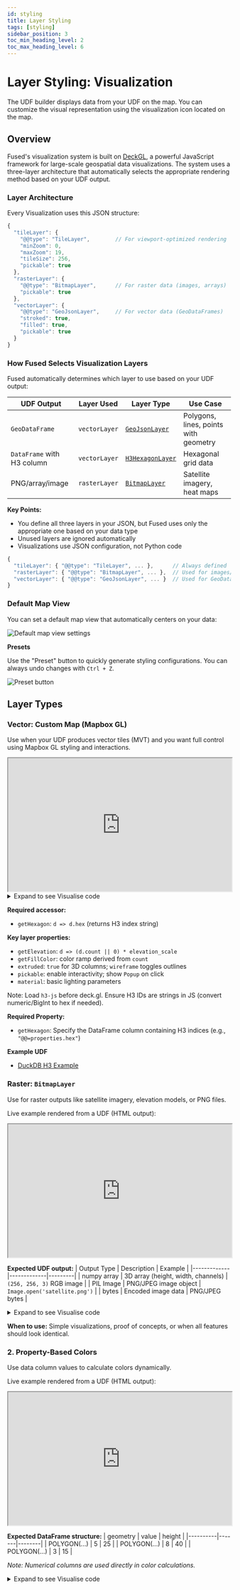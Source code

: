 ```yaml
---
id: styling
title: Layer Styling
tags: [styling]
sidebar_position: 3
toc_min_heading_level: 2
toc_max_heading_level: 6
---
```


# Layer Styling: Visualization 

The UDF builder displays data from your UDF on the map. You can customize the visual representation using the visualization icon located on the map.


<ReactPlayer className="video__player" playing={false} muted={true} controls height="100%" url="https://fused-magic.s3.us-west-2.amazonaws.com/workbench-walkthrough-videos/docs_rewrite/visualization_open_edit4.mp4" width="100%" />

## Overview

Fused's visualization system is built on [DeckGL](https://deck.gl/docs), a powerful JavaScript framework for large-scale geospatial data visualizations. The system uses a three-layer architecture that automatically selects the appropriate rendering method based on your UDF output.

### Layer Architecture

Every Visualization uses this JSON structure:

```javascript
{
  "tileLayer": {
    "@@type": "TileLayer",        // For viewport-optimized rendering
    "minZoom": 0,
    "maxZoom": 19,
    "tileSize": 256,
    "pickable": true
  },
  "rasterLayer": {
    "@@type": "BitmapLayer",      // For raster data (images, arrays)
    "pickable": true
  },
  "vectorLayer": {
    "@@type": "GeoJsonLayer",     // For vector data (GeoDataFrames)
    "stroked": true,
    "filled": true,
    "pickable": true
  }
}
```

### How Fused Selects Visualization Layers

Fused automatically determines which layer to use based on your UDF output:

| UDF Output | Layer Used | Layer Type | Use Case |
|------------|-----------|------------|----------|
| `GeoDataFrame` | `vectorLayer` | [`GeoJsonLayer`](#vector-geojsonlayer) | Polygons, lines, points with geometry |
| `DataFrame` with H3 column | `vectorLayer` | [`H3HexagonLayer`](#vector-h3hexagonlayer) | Hexagonal grid data |
| PNG/array/image | `rasterLayer` | [`BitmapLayer`](#raster-bitmaplayer) | Satellite imagery, heat maps |

**Key Points:**
- You define all three layers in your JSON, but Fused uses only the appropriate one based on your data type
- Unused layers are ignored automatically
- Visualizations use JSON configuration, not Python code

```javascript
{
  "tileLayer": { "@@type": "TileLayer", ... },      // Always defined
  "rasterLayer": { "@@type": "BitmapLayer", ... },  // Used for images/arrays
  "vectorLayer": { "@@type": "GeoJsonLayer", ... }  // Used for GeoDataFrames
}
```

### Default Map View

You can set a default map view that automatically centers on your data:


<div style={{textAlign: 'center'}}>
<img src={Imgdefaultviewstate} alt="Default map view settings" style={{width: 800}} />
</div>

**Presets**

Use the "Preset" button to quickly generate styling configurations. You can always undo changes with `Ctrl + Z`.

![Preset button](/img/workbench/layer-styling/surprise_me.png)

## Layer Types

### Vector: Custom Map (Mapbox GL)

Use when your UDF produces vector tiles (MVT) and you want full control using Mapbox GL styling and interactions.

<iframe
  id="vector_demo_preview"
  loading="lazy"
  src="https://www.fused.io/server/v1/realtime-shared/UDF_Mapbox_Vector_Overture/run/file?dtype_out_raster=png&dtype_out_vector=html"
  height="300px"
  width="100%"
  scrolling="no"
></iframe>

<details>
  <summary>Expand to see Visualise code</summary>
  ```py
  @fused.udf(cache_max_age=0)
  def udf(
      token: str = "UDF_Overture_Maps_Example",
      host: str = "https://www.fused.io", 
      mapbox_token: str = "pk.eyJ1IjoiaXNhYWNmdXNlZGxhYnMiLCJhIjoiY2xicGdwdHljMHQ1bzN4cWhtNThvbzdqcSJ9.73fb6zHMeO_c8eAXpZVNrA",
      style_url: str = "mapbox://styles/mapbox/dark-v10",
      center_lng: float = -122.4194,
      center_lat: float = 37.7749,
      zoom: float = 16,
      pitch: float = 30,     
      bearing: float = 20,  
      minzoom: int = 6,
      maxzoom: int = 14,
      layer_id: str = "fused-vector-layer",
      source_layer: str = "udf"
  ):
      """
      Minimal Mapbox map (no input UI) that loads Fused XYZ vector tiles (MVT) from `token`.
      Tiles URL: {host}/server/v1/realtime-shared/{token}/run/tiles/{z}/{x}/{y}?dtype_out_vector=mvt
      """
      from jinja2 import Template
      html = Template(r"""
  <!DOCTYPE html>
  <html>
  <head>
    <meta charset="utf-8"/>
    <title>Simple XYZ (MVT) Loader</title>
    <meta name="viewport" content="initial-scale=1,maximum-scale=1,user-scalable=no"/>
    <link href="https://api.mapbox.com/mapbox-gl-js/v3.2.0/mapbox-gl.css" rel="stylesheet"/>
    <script src="https://api.mapbox.com/mapbox-gl-js/v3.2.0/mapbox-gl.js"></script>
    <style>
      html, body { margin:0; height:100%; }
      #map { position:absolute; inset:0; }
    </style>
  </head>
  <body>
    <div id="map"></div>

    <script>
      const MAPBOX_TOKEN = {{ mapbox_token | tojson }};
      const STYLE_URL    = {{ style_url | tojson }};
      const HOST         = {{ host | tojson }};
      const TOKEN        = {{ token | tojson }};
      const CENTER       = [{{ center_lng }}, {{ center_lat }}];
      const ZOOM         = {{ zoom }};
      const PITCH        = {{ pitch }};
      const BEARING      = {{ bearing }};
      const MINZOOM      = {{ minzoom }};
      const MAXZOOM      = {{ maxzoom }};
      const LAYER_ID     = {{ layer_id | tojson }};
      const SOURCE_LAYER = {{ source_layer | tojson }};

      function tilesFromToken(tok) {
        return `${HOST}/server/v1/realtime-shared/${tok}/run/tiles/{z}/{x}/{y}?dtype_out_vector=mvt`;
      }

      mapboxgl.accessToken = MAPBOX_TOKEN;
      const map = new mapboxgl.Map({
        container: 'map',
        style: STYLE_URL,
        center: CENTER,
        zoom: ZOOM,
        pitch: PITCH,
        bearing: BEARING
      });

      function addVectorTiles(tok) {
        const tilesUrl = tilesFromToken(tok);
        if (map.getLayer(LAYER_ID)) map.removeLayer(LAYER_ID);
        if (map.getSource('xyz'))   map.removeSource('xyz');

        map.addSource('xyz', {
          type: 'vector',
          tiles: [tilesUrl],
          minzoom: MINZOOM,
          maxzoom: MAXZOOM
        });

        map.addLayer({
          id: LAYER_ID,
          type: 'line',
          source: 'xyz',
          'source-layer': SOURCE_LAYER,
          layout: { 'line-join': 'round', 'line-cap': 'round' },
          paint: { 'line-color': '#00FF0A', 'line-width': 2, 'line-opacity': 0.8 }
        });
      }

      map.on('load', () => {
        addVectorTiles(TOKEN);
      });
    </script>
  </body>
  </html>
  """).render(
          token=token,
          host=host,
          mapbox_token=mapbox_token,
          style_url=style_url,
          center_lng=center_lng,
          center_lat=center_lat,
          zoom=zoom,
          pitch=pitch,
          bearing=bearing,
          minzoom=minzoom,
          maxzoom=maxzoom,
          layer_id=layer_id,
          source_layer=source_layer,
      )

      common = fused.load("https://github.com/fusedio/udfs/tree/351515e/public/common/")
      return common.html_to_obj(html)
  ```
</details>

**Key Mapbox GL properties:**
- `source`: `{ type: 'vector', tiles: [url], minzoom, maxzoom }`
- `source-layer`: Name of the tile layer (e.g., `udf`)
- `layer.type`: `'line'` (or `'fill'` for polygons, `'circle'` for points)
- `paint`: For lines use `line-color`, `line-width`, `line-opacity` (for polygons use `fill-color` and an outline `line` layer)

**Example UDF**
- [Overture Maps Example](https://www.fused.io/workbench/udf/catalog/Overture_Maps_Example-64071fb8-2c96-4015-adb9-596c3bac6787)

### Vector: `H3HexagonLayer`

Use a custom map UDF that renders deck.gl `H3HexagonLayer` over Mapbox GL. The UDF consumes JSON with H3 indices and values and returns an HTML map.

Live example rendered from a UDF (HTML output):

<iframe
  id="h3_demo_preview"
  loading="lazy"
  src="https://www.fused.io/server/v1/realtime-shared/UDF_H3_Deck_UDF/run/file?dtype_out_raster=png&dtype_out_vector=html"
  height="300px"
  width="100%"
  scrolling="no"
></iframe>

**Expected data schema:**
- **hex**: H3 index string (e.g., `8a2a1072b59ffff`)
- **count**: numeric value used for color/elevation

<details>
  <summary>Expand to see Visualise code</summary>
  ```py
  @fused.udf(cache_max_age=0)
  def udf(
      # H3 data (each row: {hex: '8f...', count: number})
      data_url: str = "https://www.fused.io/server/v1/realtime-shared/UDF_DuckDB_H3_SF/run/file?format=json",

      # Mapbox + camera
      mapbox_token: str = "pk.eyJ1IjoiaXNhYWNmdXNlZGxhYnMiLCJhIjoiY2xicGdwdHljMHQ1bzN4cWhtNThvbzdqcSJ9.73fb6zHMeO_c8eAXpZVNrA",
      style_url: str = "mapbox://styles/mapbox/dark-v10",
      center_lng: float = -122.417759,
      center_lat: float = 37.776452,
      zoom: float = 11.0,
      pitch: float = 50.0,
      bearing: float = -10.0,

      # Layer tuning
      elevation_scale: float = 20.0,     # count * elevation_scale
      max_count_for_color: float = 500.0, # for [255, (1 - count/max)*255, 0]
      wireframe: bool = False,
  ):

      from jinja2 import Template

      """
      Deck.gl 3D H3HexagonLayer over Mapbox, using your JSON (hex,count) data.
      - Elevation: count * elevation_scale
      - Color: [255, (1 - count/max_count_for_color)*255, 0]
      - Popup shows hex & count
      """
      html = Template(r"""
  <!DOCTYPE html>
  <html>
  <head>
    <meta charset="utf-8"/>
    <title>Deck.gl 3D H3 (Fixed)</title>
    <meta name="viewport" content="initial-scale=1,maximum-scale=1,user-scalable=no"/>
    <link href="https://api.mapbox.com/mapbox-gl-js/v3.2.0/mapbox-gl.css" rel="stylesheet"/>
    <script src="https://api.mapbox.com/mapbox-gl-js/v3.2.0/mapbox-gl.js"></script>

    <!-- Load h3-js BEFORE deck.gl -->
    <script src="https://unpkg.com/h3-js@latest/dist/h3-js.umd.js"></script>
    <!-- Then load deck.gl -->
    <script src="https://unpkg.com/deck.gl@9.0.0/dist.min.js"></script>

    <style>
      html, body { margin:0; height:100%; }
      #map { position:absolute; inset:0; }
      .deck-tooltip {
        font-family: -apple-system, BlinkMacSystemFont, "Segoe UI", Roboto, Arial, sans-serif;
        font-size: 12px;
        padding: 6px 8px;
        background: rgba(0,0,0,0.7);
        color: #fff;
        border-radius: 6px;
        max-width: 260px;
        pointer-events: none;
      }
    </style>
  </head>
  <body>
    <div id="map"></div>
    <script>
      // Verify h3-js is loaded properly
      if (typeof h3 === 'undefined') {
        console.error('h3-js library not loaded!');
        throw new Error('h3-js library must be loaded before deck.gl');
      }

      const MAPBOX_TOKEN = {{ mapbox_token | tojson }};
      const STYLE_URL    = {{ style_url    | tojson }};
      const DATA_URL     = {{ data_url     | tojson }};

      const INITIAL_VIEW_STATE = {
        longitude: {{ center_lng }},
        latitude:  {{ center_lat }},
        zoom:      {{ zoom }},
        pitch:     {{ pitch }},
        bearing:   {{ bearing }}
      };

      const ELEVATION_SCALE     = {{ elevation_scale }};
      const MAX_COUNT_FOR_COLOR = {{ max_count_for_color }};
      const WIREFRAME           = {{ wireframe | tojson }};

      mapboxgl.accessToken = MAPBOX_TOKEN;
      if (mapboxgl.setTelemetryEnabled) { try { mapboxgl.setTelemetryEnabled(false); } catch(e){} }

      const map = new mapboxgl.Map({
        container: 'map',
        style: STYLE_URL,
        center: [INITIAL_VIEW_STATE.longitude, INITIAL_VIEW_STATE.latitude],
        zoom: INITIAL_VIEW_STATE.zoom,
        pitch: INITIAL_VIEW_STATE.pitch,
        bearing: INITIAL_VIEW_STATE.bearing
      });

      const overlay = new deck.MapboxOverlay({
        interleaved: true,
        layers: []
      });

      map.on('load', () => {
        map.addControl(overlay);

        const ambient = new deck.AmbientLight({intensity: 1.0});
        const dir     = new deck.DirectionalLight({intensity: 0.9, direction: [-1, -2, -1]});
        const effects = [ new deck.LightingEffect({ambientLight: ambient, dirLight: dir}) ];

        const h3Layer = new deck.H3HexagonLayer({
          id: 'h3-3d',
          data: DATA_URL,
          pickable: true,
          extruded: true,
          wireframe: WIREFRAME,
          material: { ambient: 0.35, diffuse: 0.6, shininess: 32, specularColor: [255,255,255] },

          getHexagon: d => d.hex,
          getElevation: d => (d && Number.isFinite(d.count) ? d.count : 0) * ELEVATION_SCALE,
          getFillColor: d => {
            const count = (d && Number.isFinite(d.count)) ? d.count : 0;
            const g = Math.max(0, Math.min(255, (1 - (count / MAX_COUNT_FOR_COLOR)) * 255));
            return [255, g, 0];
          },
          filled: true,
          stroked: true,
          getLineColor: [255, 255, 255],
          getLineWidth: 2,
          lineWidthUnits: 'pixels',

          onClick: info => {
            if (!info || !info.coordinate || !info.object) return;
            const props = { hex: info.object.hex, count: info.object.count };
            new mapboxgl.Popup({closeButton:true})
              .setLngLat(info.coordinate)
              .setHTML('<pre style="margin:0;white-space:pre-wrap;">' +
                        JSON.stringify(props, null, 2) + '</pre>')
              .addTo(map);
          }
        });

        overlay.setProps({ layers: [h3Layer], effects });
      });
    </script>
  </body>
  </html>
  """).render(
      data_url=data_url,
      mapbox_token=mapbox_token,
      style_url=style_url,
      center_lng=center_lng,
      center_lat=center_lat,
      zoom=zoom,
      pitch=pitch,
      bearing=bearing,
      elevation_scale=elevation_scale,
      max_count_for_color=max_count_for_color,
      wireframe=wireframe,
  )

      common = fused.load("https://github.com/fusedio/udfs/tree/351515e/public/common/")
      return common.html_to_obj(html)

  ```
</details>

**Required accessor:**
- `getHexagon`: `d => d.hex` (returns H3 index string)

**Key layer properties:**
- `getElevation`: `d => (d.count || 0) * elevation_scale`
- `getFillColor`: color ramp derived from `count`
- `extruded`: `true` for 3D columns; `wireframe` toggles outlines
- `pickable`: enable interactivity; show `Popup` on click
- `material`: basic lighting parameters

Note: Load `h3-js` before deck.gl. Ensure H3 IDs are strings in JS (convert numeric/BigInt to hex if needed).

**Required Property:**
- `getHexagon`: Specify the DataFrame column containing H3 indices (e.g., `"@@=properties.hex"`)

**Example UDF**
- [DuckDB H3 Example](https://www.fused.io/workbench/udf/catalog/DuckDB_H3_SF-1139e998-0e09-4b73-b366-e2d406728341)

### Raster: `BitmapLayer`

Use for raster outputs like satellite imagery, elevation models, or PNG files.

Live example rendered from a UDF (HTML output):

<iframe
  id="raster_demo_preview"
  loading="lazy"
  src="https://www.fused.io/server/v1/realtime-shared/UDF_Mapbox_Raster_UDF/run/file?dtype_out_raster=png&dtype_out_vector=html"
  height="300px"
  width="100%"
  scrolling="no"
></iframe>

**Expected UDF output:**
| Output Type | Description | Example |
|-------------|-------------|---------|
| numpy array | 3D array (height, width, channels) | `(256, 256, 3)` RGB image |
| PIL Image | PNG/JPEG image object | `Image.open('satellite.png')` |
| bytes | Encoded image data | PNG/JPEG bytes |

<details>
  <summary>Expand to see Visualise code</summary>
  ```py

@fused.udf(cache_max_age=0)
def udf(
    token: str = "UDF_CDLs_Tile_Example",      
    host: str = "https://www.fused.io", 
    mapbox_token: str = "pk.eyJ1IjoiaXNhYWNmdXNlZGxhYnMiLCJhIjoiY2xicGdwdHljMHQ1bzN4cWhtNThvbzdqcSJ9.73fb6zHMeO_c8eAXpZVNrA",
    style_url: str = "mapbox://styles/mapbox/dark-v10",
    center_lng: float = -121.16450354933122,
    center_lat: float = 38.44272969483187,
    zoom: float = 8.59,
    minzoom: int = 6,
    maxzoom: int = 14,
    layer_id_raster: str = "fused-raster-layer",
    raster_tile_size: int = 256,
    raster_opacity: float = 0.95
):
    from jinja2 import Template

    """
    Mapbox map that loads **raster** XYZ tiles from a Fused UDF token.

    Tiles URL:
      {host}/server/v1/realtime-shared/{token}/run/tiles/{z}/{x}/{y}?dtype_out_raster=png
    """
    html = Template(r"""
<!DOCTYPE html>
<html>
<head>
  <meta charset="utf-8"/>
  <title>Raster XYZ Loader</title>
  <meta name="viewport" content="initial-scale=1,maximum-scale=1,user-scalable=no"/>
  <link href="https://api.mapbox.com/mapbox-gl-js/v3.2.0/mapbox-gl.css" rel="stylesheet"/>
  <script src="https://api.mapbox.com/mapbox-gl-js/v3.2.0/mapbox-gl.js"></script>
  <style>
    html, body { margin:0; height:100%; }
    #map { position:absolute; inset:0; }
  </style>
</head>
<body>
  <div id="map"></div>

  <script>
    const MAPBOX_TOKEN = {{ mapbox_token | tojson }};
    const STYLE_URL    = {{ style_url | tojson }};
    const HOST         = {{ host | tojson }};
    const TOKEN        = {{ token | tojson }};
    const CENTER       = [{{ center_lng }}, {{ center_lat }}];
    const ZOOM         = {{ zoom }};
    const MINZOOM      = {{ minzoom }};
    const MAXZOOM      = {{ maxzoom }};
    const LID_RAS      = {{ layer_id_raster | tojson }};
    const R_TILE_SIZE  = {{ raster_tile_size }};
    const R_OPACITY    = {{ raster_opacity }};

    function buildRaster(host, tok){
      return host.replace(/\/+$/,'') + `/server/v1/realtime-shared/${tok}/run/tiles/{z}/{x}/{y}?dtype_out_raster=png`;
    }

    mapboxgl.accessToken = MAPBOX_TOKEN;
    const map = new mapboxgl.Map({
      container: 'map',
      style: STYLE_URL,
      center: CENTER,
      zoom: ZOOM
    });

    function addRaster(url){
      if (map.getLayer(LID_RAS)) map.removeLayer(LID_RAS);
      if (map.getSource('xyz'))  map.removeSource('xyz');

      map.addSource('xyz', {
        type: 'raster',
        tiles: [url],
        tileSize: R_TILE_SIZE,
        minzoom: MINZOOM,
        maxzoom: MAXZOOM
      });

      map.addLayer({
        id: LID_RAS,
        type: 'raster',
        source: 'xyz',
        paint: {
          'raster-opacity': R_OPACITY,
          'raster-fade-duration': 0
        }
      });
    }

    map.on('load', () => {
      const url = buildRaster(HOST, TOKEN);
      addRaster(url);
    });
  </script>
</body>
</html>
""").render(
        token=token,
        host=host,
        mapbox_token=mapbox_token,
        style_url=style_url,
        center_lng=center_lng,
        center_lat=center_lat,
        zoom=zoom,
        minzoom=minzoom,
        maxzoom=maxzoom,
        layer_id_raster=layer_id_raster,
        raster_tile_size=raster_tile_size,
        raster_opacity=raster_opacity,
    )

    common = fused.load("https://github.com/fusedio/udfs/tree/351515e/public/common/")
    return common.html_to_obj(html)


  ```
</details>


**Example UDF**
- [CDLs Tile Example](https://www.fused.io/workbench/udf/catalog/CDLs_Tile_Example-a9f78d6d-4820-44ac-9032-5d19591e1a55)

## Color Styling Methods (`getFillColor`)

There are four ways to style colors in Fused. Each method serves different use cases:

### 1. Hardcoded Colors

Use fixed RGB/RGBA values for uniform styling.

Live example rendered from a UDF (HTML output):

<iframe
  id="hardcoded_color_demo"
  loading="lazy"
  src="https://www.fused.io/server/v1/realtime-shared/UDF_Hardcoded_Color_Map/run/file?dtype_out_raster=png&dtype_out_vector=parquet"
  height="300px"
  width="100%"
  scrolling="no"
></iframe>

**Expected DataFrame structure:**
| geometry | any_column |
|----------|------------|
| POLYGON(...) | any_value |
| POLYGON(...) | any_value |

*Note: Column values don't affect styling - all features get the same color.*

<details>
  <summary>Expand to see Visualise code</summary>
  ```py
  @fused.udf(cache_max_age=0)
  def udf(
      token: str = "UDF_Overture_Maps_Example",
      host: str = "https://www.fused.io",
      mapbox_token: str = "pk.eyJ1IjoiaXNhYWNmdXNlZGxhYnMiLCJhIjoiY2xicGdwdHljMHQ1bzN4cWhtNThvbzdqcSJ9.73fb6zHMeO_c8eAXpZVNrA",
      style_url: str = "mapbox://styles/mapbox/dark-v10",
      center_lng: float = -122.4194,
      center_lat: float = 37.7749,
      zoom: float = 12,
      minzoom: int = 0,
      maxzoom: int = 15,
      layer_id: str = "vector-fill",
      source_layer: str = "udf",
      fill_color: str = "#35AF6D",
      fill_opacity: float = 0.55,
      outline_color: str = "#0b0b0b",
  ):
      from jinja2 import Template
      html = Template(r"""
  <!DOCTYPE html>
  <html>
  <head>
    <meta charset="utf-8"/>
    <title>Vector Fill - Hardcoded Color</title>
    <meta name="viewport" content="initial-scale=1,maximum-scale=1,user-scalable=false"/>
    <link href="https://api.mapbox.com/mapbox-gl-js/v3.2.0/mapbox-gl.css" rel="stylesheet"/>
    <script src="https://api.mapbox.com/mapbox-gl-js/v3.2.0/mapbox-gl.js"></script>
    <style>html,body{margin:0;height:100%}#map{position:absolute;inset:0}</style>
  </head>
  <body>
    <div id="map"></div>
    <script>
      const MAPBOX_TOKEN = {{ mapbox_token | tojson }};
      const STYLE_URL    = {{ style_url | tojson }};
      const HOST         = {{ host | tojson }};
      const TOKEN        = {{ token | tojson }};
      const CENTER       = [{{ center_lng }}, {{ center_lat }}];
      const ZOOM         = {{ zoom }};
      const MINZOOM      = {{ minzoom }};
      const MAXZOOM      = {{ maxzoom }};
      const LAYER_ID     = {{ layer_id | tojson }};
      const SOURCE_LAYER = {{ source_layer | tojson }};
      const FILL_COLOR   = {{ fill_color | tojson }};
      const FILL_OPAC    = {{ fill_opacity }};
      const OUTLINE_COL  = {{ outline_color | tojson }};

      function tilesFromToken(tok) {
        return `${HOST.replace(/\/+$/,'')}/server/v1/realtime-shared/${tok}/run/tiles/{z}/{x}/{y}?dtype_out_vector=mvt`;
      }

      mapboxgl.accessToken = MAPBOX_TOKEN;
      const map = new mapboxgl.Map({ container:'map', style:STYLE_URL, center:CENTER, zoom:ZOOM });

      map.on('load', () => {
        map.addSource('xyz', { type:'vector', tiles:[tilesFromToken(TOKEN)], minzoom:MINZOOM, maxzoom:MAXZOOM });

        map.addLayer({
          id: LAYER_ID,
          type: 'fill',
          source: 'xyz',
          'source-layer': SOURCE_LAYER,
          filter: ['==', ['geometry-type'], 'Polygon'],
          paint: { 'fill-color': FILL_COLOR, 'fill-opacity': FILL_OPAC }
        });

        map.addLayer({
          id: LAYER_ID + '-outline',
          type: 'line',
          source: 'xyz',
          'source-layer': SOURCE_LAYER,
          filter: ['==', ['geometry-type'], 'Polygon'],
          paint: { 'line-color': OUTLINE_COL, 'line-width': 0.5, 'line-opacity': 0.9 }
        });
      });
    </script>
  </body>
  </html>
  """).render(
          token=token, host=host, mapbox_token=mapbox_token, style_url=style_url,
          center_lng=center_lng, center_lat=center_lat, zoom=zoom,
          minzoom=minzoom, maxzoom=maxzoom, layer_id=layer_id,
          source_layer=source_layer, fill_color=fill_color, fill_opacity=fill_opacity,
          outline_color=outline_color,
      )
      common = fused.load("https://github.com/fusedio/udfs/tree/351515e/public/common/")
      return common.html_to_obj(html)
  ```
</details>

**When to use:** Simple visualizations, proof of concepts, or when all features should look identical.

### 2. Property-Based Colors

Use data column values to calculate colors dynamically.

Live example rendered from a UDF (HTML output):

<iframe
  id="property_color_demo"
  loading="lazy"
  src="https://www.fused.io/server/v1/realtime-shared/UDF_Property_Based_Color/run/file?dtype_out_raster=png&dtype_out_vector=parquet"
  height="300px"
  width="100%"
  scrolling="no"
></iframe>

**Expected DataFrame structure:**
| geometry | value | height |
|----------|-------|--------|
| POLYGON(...) | 5 | 25 |
| POLYGON(...) | 8 | 40 |
| POLYGON(...) | 3 | 15 |

*Note: Numerical columns are used directly in color calculations.*

<details>
  <summary>Expand to see Visualise code</summary>
  ```py
  @fused.udf(cache_max_age=0)
  def udf(
      token: str = "UDF_DSM_Zonal_Stats",
      host: str = "https://www.fused.io",
      mapbox_token: str = "pk.eyJ1IjoiaXNhYWNmdXNlZGxhYnMiLCJhIjoiY2xicGdwdHljMHQ1bzN4cWhtNThvbzdqcSJ9.73fb6zHMeO_c8eAXpZVNrA",
      style_url: str = "mapbox://styles/mapbox/dark-v10",
      center_lng: float = -122.4194,
      center_lat: float = 37.7749,
      zoom: float = 12,
      minzoom: int = 0,
      maxzoom: int = 15,
      layer_id: str = "vector-choro",
      source_layer: str = "udf",
      value_attr: str = "stats",
      domain_min: float = 0.0,
      domain_mid: float = 50.0,
      domain_max: float = 100.0,
      color_min: str = "#2b65a0",
      color_mid: str = "#35af6d",
      color_max: str = "#e8ff59",
      fill_opacity: float = 0.65,
      outline_color: str = "#111111",
  ):
      from jinja2 import Template
      html = Template(r"""
  <!DOCTYPE html>
  <html>
  <head>
    <meta charset="utf-8"/>
    <title>Vector Fill - Property Based</title>
    <meta name="viewport" content="initial-scale=1,maximum-scale=1,user-scalable=false"/>
    <link href="https://api.mapbox.com/mapbox-gl-js/v3.2.0/mapbox-gl.css" rel="stylesheet"/>
    <script src="https://api.mapbox.com/mapbox-gl-js/v3.2.0/mapbox-gl.js"></script>
    <style>html,body{margin:0;height:100%}#map{position:absolute;inset:0}</style>
  </head>
  <body>
    <div id="map"></div>
    <script>
      const MAPBOX_TOKEN = {{ mapbox_token | tojson }};
      const STYLE_URL    = {{ style_url | tojson }};
      const HOST         = {{ host | tojson }};
      const TOKEN        = {{ token | tojson }};
      const CENTER       = [{{ center_lng }}, {{ center_lat }}];
      const ZOOM         = {{ zoom }};
      const MINZOOM      = {{ minzoom }};
      const MAXZOOM      = {{ maxzoom }};
      const LAYER_ID     = {{ layer_id | tojson }};
      const SOURCE_LAYER = {{ source_layer | tojson }};
      const ATTR         = {{ value_attr | tojson }};
      const DMIN         = {{ domain_min }};
      const DMID         = {{ domain_mid }};
      const DMAX         = {{ domain_max }};
      const CMIN         = {{ color_min | tojson }};
      const CMID         = {{ color_mid | tojson }};
      const CMAX         = {{ color_max | tojson }};
      const FILL_OPAC    = {{ fill_opacity }};
      const OUTLINE_COL  = {{ outline_color | tojson }};

      function tilesFromToken(tok) {
        return `${HOST.replace(/\/+$/,'')}/server/v1/realtime-shared/${tok}/run/tiles/{z}/{x}/{y}?dtype_out_vector=mvt`;
      }

      mapboxgl.accessToken = MAPBOX_TOKEN;
      const map = new mapboxgl.Map({ container:'map', style:STYLE_URL, center:CENTER, zoom:ZOOM });

      function valueExpr() {
        return ['to-number', ['get', ATTR]];
      }

      map.on('load', () => {
        map.addSource('xyz', { type:'vector', tiles:[tilesFromToken(TOKEN)], minzoom:MINZOOM, maxzoom:MAXZOOM });

        map.addLayer({
          id: LAYER_ID,
          type: 'fill',
          source: 'xyz',
          'source-layer': SOURCE_LAYER,
          filter: ['==', ['geometry-type'], 'Polygon'],
          paint: {
            'fill-color': [
              'interpolate', ['linear'], ['coalesce', valueExpr(), DMIN],
              DMIN, CMIN,
              DMID, CMID,
              DMAX, CMAX
            ],
            'fill-opacity': FILL_OPAC
          }
        });

        map.addLayer({
          id: LAYER_ID + '-outline',
          type: 'line',
          source: 'xyz',
          'source-layer': SOURCE_LAYER,
          filter: ['==', ['geometry-type'], 'Polygon'],
          paint: { 'line-color': OUTLINE_COL, 'line-width': 0.5, 'line-opacity': 0.9 }
        });
      });
    </script>
  </body>
  </html>
  """).render(
          token=token, host=host, mapbox_token=mapbox_token, style_url=style_url,
          center_lng=center_lng, center_lat=center_lat, zoom=zoom,
          minzoom=minzoom, maxzoom=maxzoom, layer_id=layer_id, source_layer=source_layer,
          value_attr=value_attr, domain_min=domain_min, domain_mid=domain_mid, domain_max=domain_max,
          color_min=color_min, color_mid=color_mid, color_max=color_max,
          fill_opacity=fill_opacity, outline_color=outline_color,
      )
      common = fused.load("https://github.com/fusedio/udfs/tree/351515e/public/common/")
      return common.html_to_obj(html)
  ```
</details>

**When to use:** When you want colors to directly reflect data values with custom calculations.

**Example UDF**
- [DuckDB NYC Example](https://www.fused.io/workbench/udf/catalog/DuckDB_NYC_Example-a19d8f4c-d839-47f7-9be3-7dc8b3d03115)

### 3. Conditional Colors with `hasProp`

Handle missing data gracefully with fallback colors.

**Expected DataFrame structure:**
| geometry | value | status |
|----------|-------|--------|
| POLYGON(...) | 25 | active |
| POLYGON(...) | NaN | inactive |
| POLYGON(...) | 15 | active |

*Note: Can handle missing/null values with fallback styling.*

<details>
  <summary>Expand to see Visualise code</summary>
  ```json
  {
    "tileLayer": {
      "@@type": "TileLayer",
      "minZoom": 0,
      "maxZoom": 19,
      "tileSize": 256,
      "pickable": true
    },
    "rasterLayer": {
      "@@type": "BitmapLayer",
      "pickable": true
    },
    "vectorLayer": {
      "@@type": "GeoJsonLayer",
      "stroked": true,
      "filled": true,
      "pickable": true,
      "extruded": true,
      "getElevation": {
        // highlight-next-line
        "@@function": "hasProp",
        // highlight-next-line
        "property": "value",
        // highlight-next-line
        "present": "@@=properties.value",
        "absent": 1
      },
      "lineWidthMinPixels": 1,
      "getFillColor": {
        // highlight-next-line
        "@@function": "hasProp",
        // highlight-next-line
        "property": "value",
        // highlight-next-line
        "present": "@@=[properties.value * 50, properties.value * 3, properties.value * 2]",
        // highlight-next-line
        "absent": [255, 0, 255]
      }
    }
  }
  ```
</details>

**When to use:** When your data might have missing values and you need reliable fallbacks.

**Example UDF**
- [Ookla Download Speed](https://www.fused.io/workbench/udf/catalog/Ookla_Download_Speeds-12a8bc7e-5baf-4eac-b695-a4434cff0554)


### Understanding `hasProp` Function

The `hasProp` function is a core Fused utility for conditional styling based on data property presence. It's the foundation for handling missing or null values gracefully in visualizations.

**How it works:**
```json
"getFillColor": {
  "@@function": "hasProp",
  "property": "metric",
  "present": "@@=[255, (1 - properties.metric/500) * 255, 0]",
  "absent": [220, 255, 100]
}
```

**Key Properties:**
- `"@@function": "hasProp"`: Declares the conditional function
- `"property": "column_name"`: Specifies which DataFrame column to check
- `"present": expression`: Styling when the property exists and is not null
- `"absent": value`: Fallback styling when the property is missing or null

**Common Use Cases:**
- **Missing data**: Handle null/NaN values in datasets
- **Optional columns**: Style features that may not have certain attributes
- **Data validation**: Provide visual feedback for incomplete records
- **Progressive enhancement**: Add styling layers based on data availability

**Example with elevation:**
```json
"getElevation": {
  "@@function": "hasProp",
  "property": "height",
  "present": "@@=properties.height * 10",
  "absent": 1
}
```

This ensures buildings without height data still appear with a default elevation of 1 unit.

### 4. Category Colors

Use predefined color palettes for categorical data.


<div style={{ textAlign: 'center' }}>
<img src={ImgCategory} alt="File" style={{ width: '80%'}} />
</div>

**Expected DataFrame structure:**
| geometry | building_type | zone |
|----------|---------------|------|
| POLYGON(...) | residential | A |
| POLYGON(...) | commercial | B |
| POLYGON(...) | industrial | A |

*Note: Categorical columns with distinct values for color mapping.*

<details>
  <summary>Expand to see Visualise code</summary>
  ```json
  {
    "tileLayer": {
      "@@type": "TileLayer",
      "minZoom": 0,
      "maxZoom": 19,
      "tileSize": 256,
      "pickable": true
    },
    "rasterLayer": {
      "@@type": "BitmapLayer",
      "pickable": true
    },
    "vectorLayer": {
      "@@type": "GeoJsonLayer",
      "stroked": true,
      "filled": true,
      "pickable": true,
      "lineWidthMinPixels": 1,
      "getFillColor": {
        // highlight-next-line
        "@@function": "colorCategories",
        // highlight-next-line
        "attr": "building_type",
        // highlight-start
        "domain": [
          "residential", 
          "commercial",
          "industrial",
          "public"
        ],
        // highlight-end
        "colors": "Bold"
      }
    }
  }
  ```
</details>

**When to use:** Categorical data like building types, land use classifications, or administrative regions.

:::warning
Note that unexpected behaviors may arise if too many domains are used.
:::

**Example UDF**
- [FEMA Buildings US](https://www.fused.io/workbench/udf/catalog/FEMA_Buildings_US-ae1feed0-215a-42b5-8cf4-d95f5c1216dc)

### 5. Continuous Color Scales

Use gradient color scales for continuous numerical data.

<div style={{ textAlign: 'center' }}>
  <img src="/img/workbench/layer-styling/color_continuous.png" alt="Color Continuous" style={{ width: '80%' }} />
</div>

**Expected DataFrame structure:**
| hex | population | density |
|-----|------------|---------|
| 8a2a1072b59ffff | 1250 | 45.2 |
| 8a2a1072b5bffff | 890 | 32.1 |
| 8a2a1072b5dffff | 2100 | 67.8 |

*Note: Numerical columns with values within the specified domain range.*

<details>
  <summary>Expand to see Visualise code</summary>
  ```json
  {
    "tileLayer": {
      "@@type": "TileLayer",
      "minZoom": 0,
      "maxZoom": 19,
      "tileSize": 256,
      "pickable": true
    },
    "rasterLayer": {
      "@@type": "BitmapLayer",
      "pickable": true
    },
    "vectorLayer": {
      // highlight-next-line
      "@@type": "H3HexagonLayer",
      "stroked": true,
      "filled": true,
      "pickable": true,
      "extruded": true,
      "opacity": 1,
      "coverage": 0.9,
      "lineWidthMinPixels": 5,
      // highlight-next-line
      "getHexagon": "@@=properties.hex",
      "getFillColor": {
        // highlight-next-line
        "@@function": "colorContinuous",
        // highlight-next-line
        "attr": "population",
        // highlight-next-line
        "domain": [0, 10000],
        "steps": 15,
        // highlight-next-line
        "colors": "SunsetDark",
        "nullColor": [184, 184, 184]
      },
      "getElevation": {
        "@@function": "hasProp",
        "property": "population",
        "present": "@@=properties.population / 100",
        "absent": 1
      },
      "elevationScale": 10
    }
  }
  ```
</details>

**When to use:** Continuous numerical data like population density, temperature, or elevation values.

**Example UDF**
- [DuckDB H3 Example](https://www.fused.io/workbench/udf/catalog/DuckDB_H3_SF-1139e998-0e09-4b73-b366-e2d406728341)

### 6. Transparency & Opacity

Control the transparency of your visualizations for layering effects and visual hierarchy.

**Vector Color Transparency:**
```json
"getFillColor": [255, 100, 100, 200],  // RGBA: Red, Green, Blue, Alpha
"getLineColor": [50, 50, 50, 255]      // Fully opaque outline
```

**Opacity Guidelines:**
- **Good visibility**: Use 180-255 for clearly visible features
- **Semi-transparent**: Use 100-179 for overlay effects
- **Avoid very low opacity**: Values below 100 make features barely visible
- **Solid colors**: Omit alpha channel for full opacity: `[255, 100, 100]`

**Examples:**
```json
// Good examples
"getFillColor": [255, 100, 100, 200],  // Clearly visible red
"getFillColor": [100, 150, 200],       // Solid blue (alpha defaults to 255)

// Poor examples  
"getFillColor": [255, 255, 255, 25],   // Too transparent, barely visible
"getFillColor": [100, 150, 200, 50]    // Hard to see on most backgrounds
```

**Raster Transparency:**
- **RGB images**: Black pixels (0,0,0) are automatically transparent
- **RGBA images**: Use the 4th channel (alpha) for transparency control

## Advanced Features

### 3D Visualization

Enable 3D effects by setting `extruded: true` and using `getElevation`:

**Expected DataFrame structure:**
| geometry | height_value | floors |
|----------|--------------|--------|
| POLYGON(...) | 45 | 15 |
| POLYGON(...) | 120 | 40 |
| POLYGON(...) | 30 | 10 |

*Note: Numerical columns used for building height/elevation in 3D view. Use `"@@=properties.column_name"` syntax to reference height data.*

<details>
  <summary>Expand to see Visualise code</summary>
  ```json
  {
    "tileLayer": {
      "@@type": "TileLayer",
      "minZoom": 0,
      "maxZoom": 19,
      "tileSize": 256,
      "pickable": true
    },
    "rasterLayer": {
      "@@type": "BitmapLayer",
      "pickable": true
    },
    "vectorLayer": {
      "@@type": "GeoJsonLayer",
      "stroked": true,
      "filled": true,
      "pickable": true,
      // highlight-next-line
      "extruded": true,
      // highlight-next-line
      "getElevation": "@@=properties.height_value * 5",
      // highlight-next-line
      "elevationScale": 10,
      "getFillColor": [100, 150, 200, 180]
    }
  }
  ```
</details>

:::tip
Hold `Cmd` (macOS) or `Ctrl` (Windows/Linux) while dragging to tilt the map view and see 3D effects.
:::

**Example UDF**
- [DSM Zonal Stats](https://www.fused.io/workbench/udf/catalog/DSM_Zonal_Stats-0c801e56-d0c4-47e8-a5ce-90d37703bdb7)

### Debug Layers (`DebugTileLayer`)

Use `DebugTileLayer` with custom loading and error states for development:

<ReactPlayer playsinline={true} className="video__player" loop={true} playing={false} muted={true} controls height="100%" url="https://fused-magic.s3.us-west-2.amazonaws.com/workbench-walkthrough-videos/docs_rewrite/debug_layer7.mp4" width="100%" />

<details>
  <summary>Expand to see Visualise code</summary>
  ```json
  {
    "tileLayer": {
      "@@type": "DebugTileLayer",
      "minZoom": 0,
      "maxZoom": 15,
      "tileSize": 256,
      "pickable": true
    },
    "rasterLayer": {
      "@@type": "BitmapLayer",
      "pickable": true
    },
    "vectorLayer": {
      "@@type": "GeoJsonLayer",
      "stroked": true,
      "filled": true,
      "pickable": true,
      "extruded": true,
      "lineWidthMinPixels": 1
    },
    "loadingLayer": {
      "@@type": "GeoJsonLayer",
      "stroked": true,
      "filled": false,
      "pickable": true,
      "lineWidthMinPixels": 10,
      "getLineColor": [25, 55, 0, 255]
    },
    "errorLayer": {
      "@@type": "GeoJsonLayer",
      "stroked": true,
      "filled": true,
      "pickable": true,
      "lineWidthMinPixels": 10,
      "getLineColor": [255, 255, 0, 255],
      "getFillColor": [255, 20, 255, 40]
    }
  }
  ```
</details>

### Performance Optimization

- **Zoom levels**: Set appropriate `minZoom` and `maxZoom` to control data loading
- **Line width units**: Use `lineWidthUnits: "pixels"` for consistent appearance across zoom levels  
- **Tile size**: Adjust `tileSize` for optimal performance with your data density

{/* NOTE: Commenting all of this out as the current interactive example doesn't allow to style the visualization. Need to select a UDF but not currently possible.*/}
{/* ## Interactive Example

You can explore styling in this live example:


<iframe
  id="udf_overture_example"
  src="https://www.fused.io/public/UDF_Overture_Maps_Example"
  style={{ width: '100%', height: '500px', border: 'none' }}
  title="Overture Maps Example"
/> */}

## FAQ: Debugging your visualizations

<details>
  <summary>Why is my vector layer not colorized?</summary>

  Let's take the example of a UDF that returns a `GeoDataFrame` with `hex` values:
  
  ```python showLineNumbers
  @fused.udf()
  def udf(
      bounds: fused.types.Bounds = None,
  ):  
      # get_hex() is a non-important function for this demo that gives us US counties
      df_hex = get_hex(gdf, hex_res)
      df_hex['state_id'] = [id[:2] for id in df_hex["GEOID"]]
      
      return df_hex 
  ```

  And our visualization JSON looks like this:
  ```json
    {
    "hexLayer": {
      "@@type": "H3HexagonLayer",
      "filled": true,
      "pickable": true,
      "extruded": false,
      "getHexagon": "@@=properties.hex",
      "getFillColor": {
        "@@function": "colorContinuous",
        "attr": "state_id",
        "domain": [
          0,
          50
        ],
        "steps": 2,
        "colors": "Magenta"
      }
    }
  }
  ```

  You should make sure:
  1. `hexLayer > getFillColor > attr` is set to a column that exists in the `GeoDataFrame` (in this case `state_id`)
  2. Make sure your `attr` column is in either `int` or `float` type, not in `str`. In this case we should cast `state_id` to `int`:

  ```python {7} showLineNumbers
  @fused.udf()
  def udf(
      bounds: fused.types.Bounds = None,
  ):
      df_hex = get_hex(gdf, hex_res)
      df_hex['state_id'] = [id[:2] for id in df_hex["GEOID"]]
      df_hex['state_id'] = df_hex['state_id'].astype(int)
      
      return df_hex 
  ```

  3. Making sure your values are within the correct domain (`hexLayer > getFillColor > domain`). In our case, we're showing US States, so the domain should be `[0, 50]`.

</details>

<details>
  <summary>Why are my 3D buildings not showing?</summary>

  **Common 3D visualization issues:**

  1. **Wrong elevation function**: Don't use distance functions like `haversine` for elevation
     ```json
     // ❌ Wrong - haversine is for distances
     "getElevation": {
       "@@function": "haversine",
       "attr": "HEIGHT"
     }
     
     // ✅ Correct - direct property reference
     "getElevation": "@@=properties.HEIGHT"
     ```

  2. **Missing required properties**: Ensure you have both `extruded: true` and a height column
     ```json
     "vectorLayer": {
       "@@type": "GeoJsonLayer",
       "extruded": true,
       "getElevation": "@@=properties.height_value",
       "elevationScale": 10
     }
     ```

  3. **Low transparency**: Avoid very low alpha values that make buildings invisible
     ```json
     // ❌ Too transparent (barely visible)
     "getFillColor": [255, 255, 255, 25]
     
     // ✅ Good visibility
     "getFillColor": [100, 150, 200, 180]
     ```

</details>

<details>
  <summary>Why is my layer not appearing at all?</summary>

  **Common visibility issues:**

  - **Pickable setting**: Check that `pickable: true` is set for interactivity
  - **Data type mismatch**: Verify your UDF returns the expected data type (`GeoDataFrame` for vector, `array` for raster)
  - **Zoom level issues**: Ensure zoom levels (`minZoom`, `maxZoom`) include your current map zoom level
  - **Missing geometry**: GeoJsonLayer requires a geometry column in your GeoDataFrame
  - **Incorrect layer type**: Make sure you're using the right `@@type` for your data (GeoJsonLayer vs H3HexagonLayer)

</details>

For more details on DeckGL properties, see the [DeckGL documentation](https://deck.gl/docs/api-reference/layers/geojson-layer#properties).